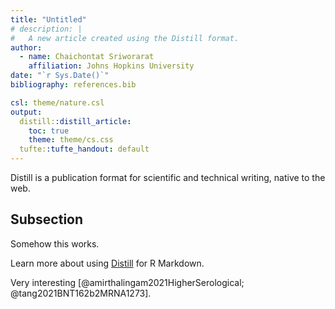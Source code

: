 ```yaml
---
title: "Untitled"
# description: |
#   A new article created using the Distill format.
author:
  - name: Chaichontat Sriworarat
    affiliation: Johns Hopkins University
date: "`r Sys.Date()`"
bibliography: references.bib

csl: theme/nature.csl
output:
  distill::distill_article:
    toc: true
    theme: theme/cs.css
  tufte::tufte_handout: default
---
```


Distill is a publication format for scientific and technical writing, native to the web.

## Subsection

Somehow this works.

Learn more about using [Distill](https://rstudio.github.io/distill) for R Markdown.

Very interesting [@amirthalingam2021HigherSerological; @tang2021BNT162b2MRNA1273].

